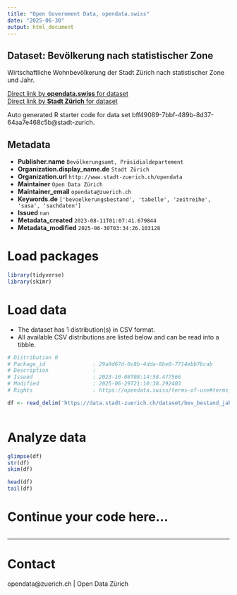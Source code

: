 ```yaml
---
title: "Open Government Data, opendata.swiss"
date: "2025-06-30"
output: html_document
---
```


## Dataset: Bevölkerung nach statistischer Zone


Wirtschaftliche Wohnbevölkerung der Stadt Zürich nach statistischer Zone und Jahr.


[Direct link by **opendata.swiss** for dataset](https://opendata.swiss/de/dataset/bevolkerung-nach-statistischer-zone-seit-1993)<br>
[Direct link by **Stadt Zürich** for dataset](https://data.stadt-zuerich.ch/dataset/bev_bestand_jahr_statzone_od3241)

Auto generated R starter code for data set bff49089-7bbf-489b-8d37-64aa7e468c5b@stadt-zurich.

## Metadata

- **Publisher.name** `Bevölkerungsamt, Präsidialdepartement`
- **Organization.display_name.de** `Stadt Zürich`
- **Organization.url** `http://www.stadt-zuerich.ch/opendata`
- **Maintainer** `Open Data Zürich`
- **Maintainer_email** `opendata@zuerich.ch`
- **Keywords.de** `['bevoelkerungsbestand', 'tabelle', 'zeitreihe', 'sasa', 'sachdaten']`
- **Issued** `nan`
- **Metadata_created** `2023-08-11T01:07:41.679844`
- **Metadata_modified** `2025-06-30T03:34:26.103128`


# Load packages

```r

library(tidyverse)
library(skimr)

```

# Load data

-   The dataset has 1 distribution(s) in CSV format.
-   All available CSV distributions are listed below and can be read into a tibble.

```r

# Distribution 0
# Package_id               : 29a9d67d-0c8b-4dda-8be0-7714ebb7bcab
# Description              : 
# Issued                   : 2023-10-08T08:14:58.477566
# Modified                 : 2025-06-29T21:10:38.292403
# Rights                   : https://opendata.swiss/terms-of-use#terms_open

df <- read_delim('https://data.stadt-zuerich.ch/dataset/bev_bestand_jahr_statzone_od3241/download/BEV324OD3241.csv')



```

# Analyze data

```r

glimpse(df)
str(df)
skim(df)

head(df)
tail(df)

```

# Continue your code here...

```r

```

------------------------------------------------------------------------

# Contact

opendata@zuerich.ch | Open Data Zürich
